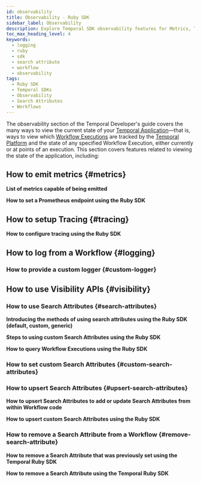 ```yaml
---
id: observability
title: Observability - Ruby SDK
sidebar_label: Observability
description: Explore Temporal SDK observability features for Metrics, Tracing, Logging, and Visibility using the Ruby SDK.
toc_max_heading_level: 4
keywords:
  - logging
  - ruby
  - sdk
  - search attribute
  - workflow
  - observability
tags:
  - Ruby SDK
  - Temporal SDKs
  - Observability
  - Search Attributes
  - Workflows
---
```


The observability section of the Temporal Developer's guide covers the many ways to view the current state of your [Temporal Application](/temporal#temporal-application)—that is, ways to view which [Workflow Executions](/workflows#workflow-execution) are tracked by the [Temporal Platform](/temporal#temporal-platform) and the state of any specified Workflow Execution, either currently or at points of an execution.
This section covers features related to viewing the state of the application, including:

## How to emit metrics {#metrics}
**List of metrics capable of being emitted**
<!-- CONTENT-->
**How to set a Prometheus endpoint using the Ruby SDK**
<!-- CONTENT-->


## How to setup Tracing {#tracing}
**How to configure tracing using the Ruby SDK**
<!-- CONTENT-->


## How to log from a Workflow {#logging}
<!-- CONTENT-->


### How to provide a custom logger {#custom-logger}
<!-- CONTENT-->


## How to use Visibility APIs {#visibility}
### How to use Search Attributes {#search-attributes}
**Introducing the methods of using search attributes using the Ruby SDK (default, custom, generic)**
<!-- CONTENT-->
**Steps to using custom Search Attributes using the Ruby SDK**
<!-- CONTENT-->
**How to query Workflow Executions using the Ruby SDK**
<!-- CONTENT-->


### How to set custom Search Attributes {#custom-search-attributes}
<!-- CONTENT-->


### How to upsert Search Attributes {#upsert-search-attributes}
**How to upsert Search Attributes to add or update Search Attributes from within Workflow code**
<!-- CONTENT-->
**How to upsert custom Search Attributes using the Ruby SDK**
<!-- CONTENT-->


### How to remove a Search Attribute from a Workflow {#remove-search-attribute}
**How to remove a Search Attribute that was previously set using the Temporal Ruby SDK**
<!-- CONTENT-->
**How to remove a Search Attribute using the Temporal Ruby SDK**
<!-- CONTENT-->